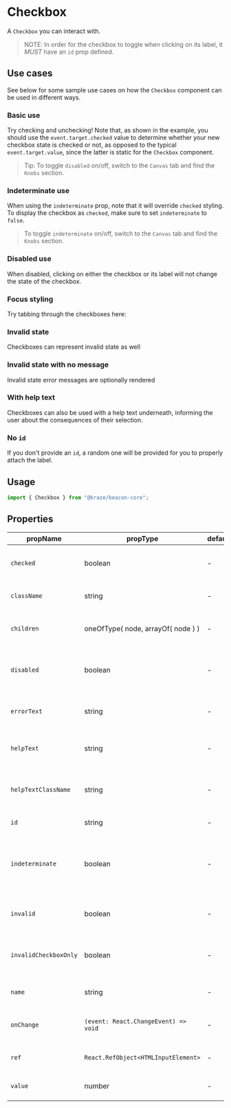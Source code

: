 


# Checkbox

<Meta title="Core/Forms/Checkbox" component={Checkbox} />

A `Checkbox` you can interact with.

> NOTE: In order for the checkbox to toggle when clicking on its label, it
> _MUST_ have an `id` prop defined.

## Use cases

See below for some sample use cases on how the `Checkbox` component can be used
in different ways.

### Basic use

Try checking and unchecking! Note that, as shown in the example, you should use the
`event.target.checked` value to determine whether your new checkbox state is checked
or not, as opposed to the typical `event.target.value`, since the latter is static
for the `Checkbox` component.

> Tip: To toggle `disabled` on/off, switch to the `Canvas` tab and find the `Knobs`
> section.

<Canvas>
  <Story id="core-forms-checkbox--basic-use" />
</Canvas>

### Indeterminate use

When using the `indeterminate` prop, note that it will override `checked` styling.
To display the checkbox as `checked`, make sure to set `indeterminate` to `false`.

> To toggle `indeterminate` on/off, switch to the `Canvas` tab and find the `Knobs`
> section.

<Canvas>
  <Story id="core-forms-checkbox--indeterminate-use" />
</Canvas>

### Disabled use

When disabled, clicking on either the checkbox or its label
will not change the state of the checkbox.

<Canvas>
  <Story id="core-forms-checkbox--disabled-use" />
</Canvas>

### Focus styling

Try tabbing through the checkboxes here:

<Canvas>
  <Story id="core-forms-checkbox--focus-styling" />
</Canvas>

### Invalid state

Checkboxes can represent invalid state as well

<Canvas>
  <Story id="core-forms-checkbox--invalid-state" />
</Canvas>

### Invalid state with no message

Invalid state error messages are optionally rendered

<Canvas>
  <Story id="core-forms-checkbox--invalid-state-no-message" />
</Canvas>

### With help text

Checkboxes can also be used with a help text underneath,
informing the user about the consequences of their selection.

<Canvas>
  <Story id="core-forms-checkbox--with-help-text" />
</Canvas>

### No `id`

If you don't provide an `id`, a random one will be provided for you to properly attach the label.

<Canvas>
  <Story id="core-forms-checkbox--no-id" />
</Canvas>

## Usage

```javascript
import { Checkbox } from "@braze/beacon-core";
```

## Properties

| propName              | propType                             | defaultValue | isRequired | Description                                                               |
| --------------------- | ------------------------------------ | ------------ | ---------- | ------------------------------------------------------------------------- |
| `checked`             | boolean                              | -            | -          | indicates that checkbox should be checked                                 |
| `className`           | string                               | -            | -          | is the class name of the component                                        |
| `children`            | oneOfType( node, arrayOf( node ) )   | -            | -          | is the children to be rendered next to the checkbox                       |
| `disabled`            | boolean                              | -            | -          | indicates that the checkbox should be visually disabled                   |
| `errorText`           | string                               | -            | -          | text to be shown to the user if 'invalid' prop is true                    |
| `helpText`            | string                               | -            | -          | text to be shown if the invalid prop is false                             |
| `helpTextClassName`   | string                               | -            | -          | class name to be passed into the help text; use as escape hatch           |
| `id`                  | string                               | -            | -          | id to be passed to the DOM                                                |
| `indeterminate`       | boolean                              | -            | -          | indicates whether input has indeterminate state; overrides `checked` prop |
| `invalid `            | boolean                              | -            | -          | indicates whether input has invalid state                                 |
| `invalidCheckboxOnly` | boolean                              | -            | -          | only set the checkbox to invalid state, don't display the error text      |
| `name`                | string                               | -            | -          | name to be passed to the DOM                                              |
| `onChange`            | `(event: React.ChangeEvent) => void` | -            | -          | callback function for checkbox check/uncheck                              |
| `ref`                 | `React.RefObject<HTMLInputElement>`  | -            | -          | ref to get access to the DOM node                                         |
| `value`               | number                               | -            | -          | value to be represented in the checkbox                                   |
